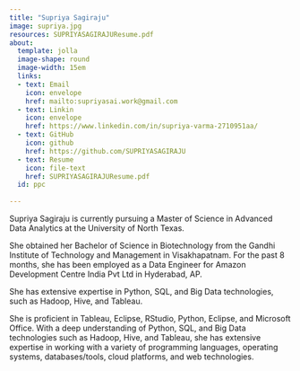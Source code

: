 ```yaml
---
title: "Supriya Sagiraju"
image: supriya.jpg
resources: SUPRIYASAGIRAJUResume.pdf
about: 
  template: jolla
  image-shape: round
  image-width: 15em
  links:
  - text: Email
    icon: envelope
    href: mailto:supriyasai.work@gmail.com
  - text: Linkin
    icon: envelope
    href: https://www.linkedin.com/in/supriya-varma-2710951aa/
  - text: GitHub
    icon: github
    href: https://github.com/SUPRIYASAGIRAJU
  - text: Resume
    icon: file-text
    href: SUPRIYASAGIRAJUResume.pdf
  id: ppc
    
---
```


:::{#ppc}
Supriya Sagiraju is currently pursuing a Master of Science in Advanced Data Analytics at the University of North Texas.

She obtained her Bachelor of Science in Biotechnology from the Gandhi Institute of Technology and Management in Visakhapatnam. For the past 8 months, she has been employed as a Data Engineer for Amazon Development Centre India Pvt Ltd in Hyderabad, AP.

She has extensive expertise in Python, SQL, and Big Data technologies, such as Hadoop, Hive, and Tableau.</p>

She is proficient in Tableau, Eclipse, RStudio, Python, Eclipse, and Microsoft Office. With a deep understanding of Python, SQL, and Big Data technologies such as Hadoop, Hive, and Tableau, she has extensive expertise in working with a variety of programming languages, operating systems, databases/tools, cloud platforms, and web technologies.</p>

:::

```r

```
